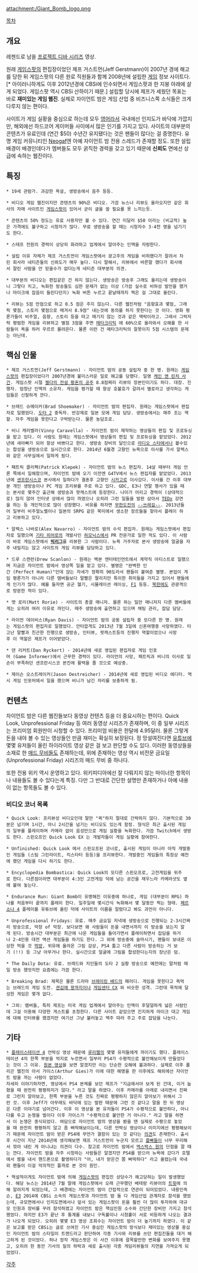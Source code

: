 attachment:/Giant_Bomb_logo.png

[[목차]]

== 개요 ==
{{{#!html
<object width="480" height="360"><param name="movie" value="//www.youtube.com/v/PbviNjxcnA8?hl=ko_KR&amp;version=3"></param><param name="allowFullScreen" value="true"></param><param name="allowscriptaccess" value="always"></param><embed src="//www.youtube.com/v/PbviNjxcnA8?hl=ko_KR&amp;version=3" type="application/x-shockwave-flash" width="480" height="360" allowscriptaccess="always" allowfullscreen="true"></embed></object>
}}}


{{{#!html
<object width="480" height="360"><param name="movie" value="//www.youtube.com/v/UWsyp-R61Y0?hl=ko_KR&amp;version=3"></param><param name="allowFullScreen" value="true"></param><param name="allowscriptaccess" value="always"></param><embed src="//www.youtube.com/v/UWsyp-R61Y0?hl=ko_KR&amp;version=3" type="application/x-shockwave-flash" width="480" height="360" allowscriptaccess="always" allowfullscreen="true"></embed></object>
}}}

레젠드로 남을 [[프로젝트 디바 시리즈]] 영상.


원래 [[게임스팟]]의 편집장이었던 제프 거스트먼(Jeff Gerstmann)이 2007년 경에 해고를 당한 뒤 게임스팟의 다른 원로 직원들과 함께 2008년에 설립한 [[게임]] 정보 사이트다.[* 아이러니하게도 이후 2012년경에 CBSi에 인수되면서 게임스팟과 한 지붕 아래에 살게 되었다. 게임스팟 역시 CBSi 산하이기 때문.]  설립할 당시에 제프가 세웠던 목표는 바로 '''재미있는 게임 웹진'''. 실제로 자이언트 밤은 게임 산업 중 비즈니스쪽 소식들은 크게 다루지 않는 편이다.

사이트가 게임 실황을 중심으로 하는데 모두 [[영어]]라서 국내에선 인지도가 바닥에 가깝지만, 해외에선 하드코어 게이머들 사이에서 많은 인기를 가지고 있다. 사이트의 대부분의 콘텐츠가 유료인데 (연간 $50) 수년간 유지됐다는 것은 팬들이 많다는 걸 증명한다. 유명 게임 커뮤니티인 [http://www.neogaf.com/forum/ Neogaf]엔 아예 자이언트 밤 전용 스레드가 존재할 정도. 또한 설립 배경이 배경인데다가 멤버들도 모두 굵직한 경력을 갖고 있기 때문에 '''신뢰도''' 면에선 상급에 속하는 웹진이다.

== 특징 ==
 * 19세 관람가. 과감한 욕설, 생방송에서 음주 등등.

 * 비디오 게임 웹진이지만 콘텐츠의 90%은 비디오. 가끔 뉴스나 리뷰도 올라오지만 같은 회사의 자매 사이트인 [[게임스팟]]이 있어서 굳이 글을 쓸 필요를 못 느끼는듯.

 * 콘텐츠의 50% 정도는 유료 사용자만 볼 수 있다. 연간 미달러 $50 이라는 (비교적) 높은 가격에도 불구하고 시청자가 많다. 무료 생방송을 할 때는 시청자수 3-4천 명을 넘기기도 한다.

 * 스태프 전원의 경력이 상당히 화려하고 업계에서 알아주는 인맥을 자랑한다.

 * 설립 이유 자체가 제프 거스트먼이 게임스팟에서 광고주의 게임을 비하했다가 잘려서 차린 회사라 네티즌들의 신뢰도가 매우 높다. 다시 말해서, 리뷰에서 바른말 했다가 회사에서 잘린 사람을 안 믿을수가 없다는게 네티즌 대부분의 의견.

 * 대부분의 비디오는 편집같은 건 하지 않는다. 생방송은 방송후 그래도 올리는데 생방송이니 그렇다 치고, 녹화한 방송들도 심한 문제가 없는 이상 (가끔 실수로 비하성 발언을 했거나 마이크에 잡음이 들린다던지) 녹화 버튼 누르고 끝날때까지 찍은 걸 그대로 올린다.

 * 리뷰는 5점 만점으로 하고 0.5 점은 주지 않는다. 다른 웹진처럼 "음향효과 몇점, 그래픽 몇점, 스토리 몇점으로 매겨서 8.9점" 내는것에 동의를 하지 못한다는 것 이다. 영화 평론가들이 비주얼, 음향, 스토리 등을 따고 매기지 않는 것과 같은 맥락이라고. 그래서 그럭저럭 평범한 게임을 리뷰하고 별점 3점을 주면 [[메타크리틱]] 에 60%으로 올라와서 오해를 한 사람들이 욕을 하러 우르르 몰려온다. 물론 이런 건 메타크리틱의 잘못이지 5점 시스템의 문제는 아닌데.
== 핵심 인물 ==
 * 제프 거스트먼(Jeff Gerstmann) - 자이언트 밤의 공동 설립자 중 한 명. 원래는 [[게임스팟]]의 편집장이었다가 2007년경에 불미스러운 일로 해고를 당했다. 일명 [http://bbs2.ruliweb.daum.net/gaia/do/ruliweb/default/xbox/139/read?articleId=161058&bbsId=G003&itemGroupId=41&pageIndex=1 케인 앤 린치 사건]. 게임스팟 시절 [[젤다의 전설 황혼의 공주]] 8.8점짜리 리뷰의 장본인이기도 하다. 대장. 진행자. 엄청난 인맥의 소유자. 게임을 평가할 때 항상 호불호가 갈려서 별로라고 생각하는 게임들은 신랄하게 깐다.

 * 브래드 슈메이커(Brad Shoemaker) - 자이언트 밤의 편집자. 원래는 게임스팟에서 편집자로 일했었다. [[도타 2]] 중독자. 반강제로 일본 모에 게임 담당. 생방송에서는 매주 조는 역할. 자주 게임을 못한다고 구박받는다. 물론 농담조로.

 * 비니 캐러벨라(Vinny Caravella) - 자이언트 밤이 제작하는 영상들의 편집 및 프로듀싱을 맡고 있다. 이 사람도 원래는 게임스팟에서 영상들의 편집 및 프로듀싱을 맡았었다. 2012년에 새아빠가 되어 항상 바쁘다고 한다. 생방송 장비의 달인으로 [[라디오 스타]]에서나 볼수있는 합성을 생방송으로 실시간으로 한다. 2014년 6월경 고향인 뉴욕으로 이사를 가서 알렉스와 같은 사무실에서 일하게 됬다.

 * 패트릭 클리펙(Patrick Klepek) - 자이언트 밤의 뉴스 편집자. 14살 때부터 게임 언론 쪽에서 일해왔으며, 자이언트 밤에 오기 이전엔 G4TV에서 뉴스 편집자를 맡았었다. 2013년에 [[샌프란시스코]] 본사에서 일하다가 결혼후 고향인 [[시카고]]로 이사갔다. 이사를 간 이후 대부분 개인 생방송이나 PC 게임 프리뷰를 주로 하고 있다. GDC, E3나 연말 행사가 있을 때는 본사로 몇주간 출근해 생방송과 팟캐스트에 등장한다. 나이가 어리고 경력이 (상대적으로) 많지 않아 인터넷 상에서 많이 까였으나 오히려 그런 일들을 발판 삼아서 [[TED]]x 강연을 하는 등 개인적으로 많이 성장했다. 비유를 하자면 [[무한도전]]의 [[길/무한도전|--쓰레길--]]. 2013년들어 일부러 비주얼노벨이나 일본의 SRPG 같은 북미에서 생소한 장르들을 찾아서 플레이 하고 리뷰하고 있다.

 * 알렉스 나바로(Alex Navarro) - 자이언트 밤의 수석 편집자. 원래는 게임스팟에서 편집자로 일했으며 [[기타 히어로]]의 개발사인 [[하모닉스]]에서 PR 전문가로 일한 적도 있다. 이 사람이 바로 게임스팟에서 '''[[빅리그]]'''를 리뷰한 그 사람이다. 뉴욕 거주자로 본사 생방송에 얼굴을 자주 내밀지는 않고 사이트의 게임 리뷰를 담당하고 있다.

 * 드루 스캔런(Drew Scanlon) - 원래는 백본 엔터테인먼트에서 계약직 아티스트로 일했으며 지금은 자이언트 밤에서 영상쪽 일을 맡고 있다. 별명은 "완벽한 인간 (Perfect Human)"인데 앉는 자세가 정확히 90도라서 팬들이 붙여준 별명. 본업이 게임 평론가가 아니라 다른 멤버들보다 말빨은 딸리지만 특이한 취미들을 가지고 있어서 팬들에게 인기가 많다. 예를 들자면 공군 헬기, 시뮬레이션 레이싱, [[F1]] 등등. [[북한]]에도 관광객으로 방문한 적이 있다.

 * 맷 로리(Matt Rorie) - 사이트의 총괄 매니저. 물론 하는 일만 매니저지 다른 멤버들에게는 오히려 여러 이유로 까인다. 매주 생방송에 출연하고 있으며 채팅 관리, 잡담 담당.

 * 라이언 데이비스(Ryan Davis) - 자이언트 밤의 공동 설립자 중 또다른 한 명. 원래는 게임스팟의 편집자로 일했었다. 안타깝게도 2013년 7월 3일에 신혼여행중 사망하였다. 타고난 말빨과 친근한 진행으로 생방송, 인터뷰, 팟캐스트등의 진행자 역할이었으나 사망후 이 역할은 제프가 이어받았다.

 * 댄 리커트(Dan Ryckert) - 2014년에 새로 영입된 편집자로 게임 인포머 (Game Informer)에서 근무한 경력이 있다. 라이언의 사망, 패트릭과 비니의 이사로 일손이 부족하던 샌프란시스코 본진에 활력을 줄 것으로 예상중.

 * 제이슨 오스트레이커(Jason Oestreicher) - 2014년에 새로 영입된 비디오 에디터. 역시 게임 인포머에서 일을 했으며 비니가 남긴 자리를 보충하게 됨.
== 컨텐츠 ==
자이언트 밤은 다른 웹진들보다 동영상 컨텐츠 등을 더 중요시하는 편이다. Quick Look, Unprofessional Friday 등 여러 동영상 시리즈가 존재하며, 이 중 일부 시리즈는 프리미엄 회원만이 시청할 수 있다. 프리미엄 비용은 한달에 4.95달러. 물론 그렇게 돈을 내야 볼 수 있는 영상들인 만큼 재미는 확실히 보장된다. 정 망설여진다면 [[유튜브]]에 몇몇 유저들이 올린 하이라이트 영상 같은 걸 보고 판단할 수도 있다. 이러한 동영상들을 소재로 한 [[매드 무비]]들도 존재하는데, 위에 존재하는 영상 역시 비전문 금요일(Unprofessional Friday) 시리즈의 매드 무비 중 하나다.

또한 전용 위키 역시 운영하고 있다. 위키피디아에선 잘 다뤄지지 않는 마이너한 항목이나 내용들도 볼 수 있다는게 특징. 다만 그 반대로 간단한 설명만 존재하거나 아예 내용이 없는 항목들도 볼 수 있다.

=== 비디오 코너 목록 ===
 * Quick Look: 프리뷰성 비디오인데 말만 "퀵"하지 절대로 간략하지 않다. 기본적으로 30분은 넘기며 1시간, 아니 2시간을 넘기는 비디오도 있는게 함정. 형식은 최근 출시된 게임의 일부를 플레이하며 카메라 없이 음성만으로 게임 실황을 녹화한다. 가끔 Twitch에서 생방도 한다. 스핀오프인 Quick Look EX 는 개발자들이 게임 실황에 참여한다.

 * Unfinished: Quick Look 에서 스핀오프된 코너로, 출시된 게임이 아니라 아직 개발중인 게임들 (스팀 그린라이트, 킥스타터 등등)을 프리뷰한다. 개발중인 게임들의 특정상 예전에 했던 게임을 다시 하기도 한다.

 * Encyclopedia Bombastica: Quick Look의 또다른 스핀오프로, 고전게임을 위주로 한다. 다른점이라면 대부분이 4:3인 고전게임 덕에 남는 공간을 채우느라 카메라샷도 옆에 붙여 놓는다.

 * Endurance Run: Giant Bomb이 유명해진 이유중에 하나로, 게임 (대부분이 RPG) 하나를 처음부터 끝까지 플레이 한다. 일주일에 몇시간식 녹화해서 몇 달동안 찍는 형태. [[페르소나 4]] 플레이를 유튜브에 올린 덕에 사이트의 이름을 알렸다고 봐도 과언이 아니다.

 * Unprofessional Fridays: 유료. 매주 금요일 저녁에 생방송으로 진행되는 2-3시간짜리 방송으로, 막장 of 막장. 보다보면 왜 사람들이 돈을 내면서까지 이 방송을 보는지 알게 된다. 방송시간 대부분은 최근에 나온 게임들을 돌아가면서 플레이하면서 잡담을 하거나 2-4인용 대전 액션 게임들을 하기도 한다. 그 외에 방송중에 술마시기, 팬들이 보내온 이상한 먹을 것 [[먹방]], 위유에 올라온 그림 감상, PS4 틀고 다른 사람이 방송하는 거 보기 (!!) 등 그냥 아무거나 한다. 실시간으로 얼굴에 그림을 합성한다는지의 장난은 덤.

 * The Daily Dota: 유료. 브래드와 지인들의 도타 2 실황 방송으로 예전에는 말처럼 매일 방송 했엇지만 요즘에는 가끔 한다.

 * Breaking Brad: 제목은 물론 드라마 [[브레이킹 배드]]의 패러디. 게임을 못한다고 욕먹는 브래드의 게임 도전. [[켠김에 왕까지]]이나 [[게임센터 CX]] 와 비슷한 성격. 그런데 목적에 달성한 게임은 몇개 없다.

 * 그외: 멤버들, 특히 제프는 미국 게임 업계에서 알아주는 인맥이 후덜덜하게 넓은 사람인데 그걸 이용해 다양한 게스트를 초청한다. 다른 사이트 같았으면 진지하게 마이크 대고 게임에 대해 인터뷰를 했겠지만 여기선 그냥 불러놓고 맥주 따라 주고 주로 잡담을 나눈다.

== 기타 ==
 * [[플레이스테이션 4]] 언박싱 영상 때문에 [[루리웹]]의 몇몇 유저들에게 까이기도 했다. 플레이스테이션 4의 한쪽 부분을 억지로 누르면서 일부러 PS4가 수평적으로 불안해보이게 만들었다는 것이 그 이유. [http://youtu.be/PuSW2rOQGw4 원본 영상]을 보면 알겠지만 이는 단순한 오해에 불과하다. 실제로 이후 폴리곤 웹진의 아서 가이스(Arthur Gies)가 이에 대한 해명을 한 이후에도 해외에선 자이언트 밤을 까는 사람이 없었다.
 자세히 이야기하자면, 영상에서 PS4 본체를 보던 제프가 "지금에서야 보게 된 건데, 이거 눕혔을 때 완전히 평평하지가 않다." 라고 말을 하였다. 이후 카메라를 아래로 내리면서 진짜로 그런지 알아보고, 한쪽 부분을 누른 것도 진짜로 평평하지 않은지 알아보기 위해서 그런 것. 이후 Jeff가 아무래도 바닥에 있는 발판 때문에 그런 것 같다고 말을 한 뒤 영상은 다른 이야기로 넘어간다. 이후 이 영상을 본 유저들이 PS4가 수평적으로 불안하다, 아니다를 두고 논쟁을 벌이다 이후 가이스가 "수평적으로 불안한 거 아니다." 라고 말을 하면서 이 논쟁은 종식되었다. 여담으로 자이언트 밤의 영상을 봤을 땐 실제로 수평으로 놓았을 때 완전히 평평하지 않고 좀 삐딱해보이는데, 다른 언박싱 영상이나 이미지에선 평평해보이기 때문에 자이언트 밤이 받은 PS4에 무언가 결함이 있는 것 같다는 [http://www.neogaf.com/forum/showpost.php?p=89565038&postcount=414 의견]도 존재한다. 출시후 시간이 지난 2014년에 생각해보면 제프 거스트먼이 누군지 모르고 [[플빠]]들이 너무 무리해서 깎아 내린 게 아니냐는 의견이 다수. 참고로 자이언트 밤에서 [[엑스박스 원]]의 단점을 깔 때는 깐다. 자이언트 밤을 자주 시청하는 사람들은 알겠지만 PS4를 받으러 뉴욕에 갔다가 호텔에서 짬을 내서 핸드폰으로 촬영하다가 "어, 내가 받은건 쫌 삐딱하다" 라고 올렸는데 국내외 팬들이 이걸 악의적인 플까로 본 것이 원인.

 * 역설적이게도 자이언트 밤에 의해 [[게임스팟]]의 편집진 상당수가 해고당하는 일이 발생했었다. 해당 뉴스는 2014년 7월 말에 게임스팟에서 오래 근무했던 베테랑 리뷰어의 [https://twitter.com/TomMcShea/status/494585135182778368 트윗]에 의해 알려지게 되었는데, 그 배경에는 자이언트 밤이 간접적으로 연관이 되어있었다. 내용인즉슨, [[E3]] 2014에 CBSi 소속의 게임스팟과 자이언트 밤 둘 다 게임산업 관계자로 참석을 했었는데, 규모면에서나 인지도면에서나 앞서 있는 게임스팟이 돈을 훨씬 더 많이 투자하여 대규모 인원과 장비를 꾸려 참석하였고 자이언트 밤은 핵심인원 소수와 간단한 장비만 가지고 참석했었다. 하지만 E3가 끝난 후 통계를 내보니 구독률이나 시청률이 서로 비등하게 나오는 결과가 나오게 되었다. 오히려 몇몇 E3 영상 조회수는 자이언트 밤이 더 높기까지 하였다. 이 같은 보고를 받은 CBSi는 글로 쓰여진 기사 중심인 게임스팟의 방식보다 재미있는 영상물 중심인 자이언트 밤의 스타일이 트랜드라고 판단하여 각종 기사와 리뷰를 쓰던 편집진들을 대거 해고하게 된 것이었다. 허나 정작 게임스팟은 이 사건 이후에 괄목할만한 변화를 보여주지 못했고, 오히려 한 동안 기사의 질의 하락과 새로 출시된 각종 게임리뷰들의 지연을 가져오게 되었었다. 

[[각주]]
